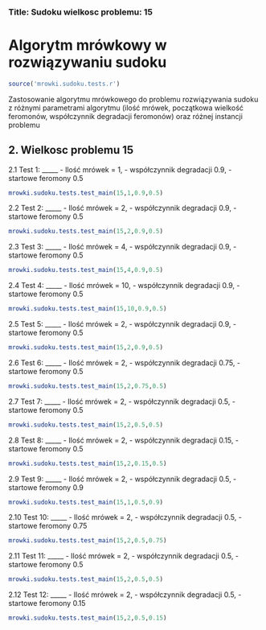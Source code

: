 ### Title: Sudoku wielkosc problemu: 15
Algorytm mrówkowy w rozwiązywaniu sudoku
========================================================
```r
source('mrowki.sudoku.tests.r')
```
Zastosowanie algorytmu mrówkowego do problemu rozwiązywania sudoku z różnymi parametrami algorytmu (ilość mrówek, początkowa wielkość feromonów, współczynnik degradacji feromonów) oraz różnej instancji problemu

2. Wielkosc problemu 15
----------

2.1 Test 1: 
_____
  - Ilość mrówek = 1, 
  - współczynnik degradacji 0.9,
  - startowe feromony 0.5

```r
mrowki.sudoku.tests.test_main(15,1,0.9,0.5)
```

2.2 Test 2: 
_____
  - Ilość mrówek = 2, 
  - współczynnik degradacji 0.9,
  - startowe feromony 0.5

```r
mrowki.sudoku.tests.test_main(15,2,0.9,0.5)
```

2.3 Test 3: 
_____
  - Ilość mrówek = 4, 
  - współczynnik degradacji 0.9,
  - startowe feromony 0.5

```r
mrowki.sudoku.tests.test_main(15,4,0.9,0.5)
```

2.4 Test 4: 
_____
  - Ilość mrówek = 10, 
  - współczynnik degradacji 0.9,
  - startowe feromony 0.5

```r
mrowki.sudoku.tests.test_main(15,10,0.9,0.5)
```

2.5 Test 5: 
_____
  - Ilość mrówek = 2, 
  - współczynnik degradacji 0.9,
  - startowe feromony 0.5

```r
mrowki.sudoku.tests.test_main(15,2,0.9,0.5)
```

2.6 Test 6: 
_____
  - Ilość mrówek = 2, 
  - współczynnik degradacji 0.75,
  - startowe feromony 0.5

```r
mrowki.sudoku.tests.test_main(15,2,0.75,0.5)
```

2.7 Test 7: 
_____
  - Ilość mrówek = 2, 
  - współczynnik degradacji 0.5,
  - startowe feromony 0.5

```r
mrowki.sudoku.tests.test_main(15,2,0.5,0.5)
```

2.8 Test 8: 
_____
  - Ilość mrówek = 2, 
  - współczynnik degradacji 0.15,
  - startowe feromony 0.5

```r
mrowki.sudoku.tests.test_main(15,2,0.15,0.5)
```

2.9 Test 9: 
_____
  - Ilość mrówek = 2, 
  - współczynnik degradacji 0.5,
  - startowe feromony 0.9

```r
mrowki.sudoku.tests.test_main(15,1,0.5,0.9)
```

2.10 Test 10: 
_____
  - Ilość mrówek = 2, 
  - współczynnik degradacji 0.5,
  - startowe feromony 0.75

```r
mrowki.sudoku.tests.test_main(15,2,0.5,0.75)
```

2.11 Test 11: 
_____
  - Ilość mrówek = 2, 
  - współczynnik degradacji 0.5,
  - startowe feromony 0.5

```r
mrowki.sudoku.tests.test_main(15,2,0.5,0.5)
```

2.12 Test 12: 
_____
  - Ilość mrówek = 2, 
  - współczynnik degradacji 0.5,
  - startowe feromony 0.15

```r
mrowki.sudoku.tests.test_main(15,2,0.5,0.15)
```


